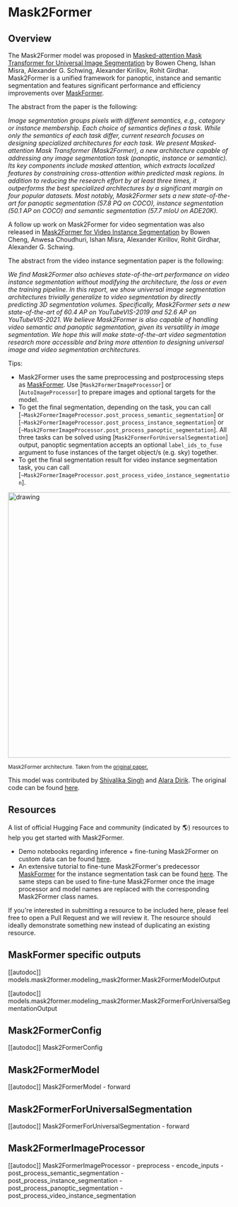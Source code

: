<!--Copyright 2022 The HuggingFace Team. All rights reserved.

Licensed under the Apache License, Version 2.0 (the "License"); you may not use this file except in compliance with
the License. You may obtain a copy of the License at

http://www.apache.org/licenses/LICENSE-2.0

Unless required by applicable law or agreed to in writing, software distributed under the License is distributed on
an "AS IS" BASIS, WITHOUT WARRANTIES OR CONDITIONS OF ANY KIND, either express or implied. See the License for the
specific language governing permissions and limitations under the License.
-->

# Mask2Former

## Overview

The Mask2Former model was proposed in [Masked-attention Mask Transformer for Universal Image Segmentation](https://arxiv.org/abs/2112.01527) by Bowen Cheng, Ishan Misra, Alexander G. Schwing, Alexander Kirillov, Rohit Girdhar. Mask2Former is a unified framework for panoptic, instance and semantic segmentation and features significant performance and efficiency improvements over [MaskFormer](maskformer).

The abstract from the paper is the following:

*Image segmentation groups pixels with different semantics, e.g., category or instance membership. Each choice
of semantics defines a task. While only the semantics of each task differ, current research focuses on designing specialized architectures for each task. We present Masked-attention Mask Transformer (Mask2Former), a new architecture capable of addressing any image segmentation task (panoptic, instance or semantic). Its key components include masked attention, which extracts localized features by constraining cross-attention within predicted mask regions. In addition to reducing the research effort by at least three times, it outperforms the best specialized architectures by a significant margin on four popular datasets. Most notably, Mask2Former sets a new state-of-the-art for panoptic segmentation (57.8 PQ on COCO), instance segmentation (50.1 AP on COCO) and semantic segmentation (57.7 mIoU on ADE20K).*

A follow up work on Mask2Former for video segmentation was also released in [Mask2Former for Video Instance Segmentation](https://arxiv.org/abs/2112.10764) by Bowen Cheng, Anwesa Choudhuri, Ishan Misra, Alexander Kirillov, Rohit Girdhar, Alexander G. Schwing. 

The abstract from the video instance segmentation paper is the following:

*We find Mask2Former also achieves state-of-the-art performance on video instance segmentation without modifying the architecture, the loss or even the training pipeline. In this report, we show universal image segmentation architectures trivially generalize to video segmentation by directly predicting 3D segmentation volumes. Specifically, Mask2Former sets a new state-of-the-art of 60.4 AP on YouTubeVIS-2019 and 52.6 AP on YouTubeVIS-2021. We believe Mask2Former is also capable of handling video semantic and panoptic segmentation, given its versatility in image segmentation. We hope this will make state-of-the-art video segmentation research more accessible and bring more attention to designing universal image and video segmentation architectures.*

Tips:
- Mask2Former uses the same preprocessing and postprocessing steps as [MaskFormer](maskformer). Use [`Mask2FormerImageProcessor`] or [`AutoImageProcessor`] to prepare images and optional targets for the model.
- To get the final segmentation, depending on the task, you can call [`~Mask2FormerImageProcessor.post_process_semantic_segmentation`] or [`~Mask2FormerImageProcessor.post_process_instance_segmentation`] or [`~Mask2FormerImageProcessor.post_process_panoptic_segmentation`]. All three tasks can be solved using [`Mask2FormerForUniversalSegmentation`] output, panoptic segmentation accepts an optional `label_ids_to_fuse` argument to fuse instances of the target object/s (e.g. sky) together.
- To get the final segmentation result for video instance segmentation task, you can call [`~Mask2FormerImageProcessor.post_process_video_instance_segmentation`].

<img src="https://huggingface.co/datasets/huggingface/documentation-images/resolve/main/transformers/model_doc/mask2former_architecture.jpg" alt="drawing" width="600"/>

<small> Mask2Former architecture. Taken from the <a href="https://arxiv.org/abs/2112.01527">original paper.</a> </small>

This model was contributed by [Shivalika Singh](https://huggingface.co/shivi) and [Alara Dirik](https://huggingface.co/adirik). The original code can be found [here](https://github.com/facebookresearch/Mask2Former).

## Resources

A list of official Hugging Face and community (indicated by 🌎) resources to help you get started with Mask2Former.

- Demo notebooks regarding inference + fine-tuning Mask2Former on custom data can be found [here](https://github.com/NielsRogge/Transformers-Tutorials/tree/master/Mask2Former).
- An extensive tutorial to fine-tune Mask2Former's predecessor [MaskFormer](maskformer) for the instance segmentation task can be found [here](https://pyimagesearch.com/2023/03/13/train-a-maskformer-segmentation-model-with-hugging-face-transformers/). The same steps can be used to fine-tune Mask2Former once the image processor and model names are replaced with the corresponding Mask2Former class names.

If you're interested in submitting a resource to be included here, please feel free to open a Pull Request and we will review it.
The resource should ideally demonstrate something new instead of duplicating an existing resource.

## MaskFormer specific outputs

[[autodoc]] models.mask2former.modeling_mask2former.Mask2FormerModelOutput

[[autodoc]] models.mask2former.modeling_mask2former.Mask2FormerForUniversalSegmentationOutput

## Mask2FormerConfig

[[autodoc]] Mask2FormerConfig

## Mask2FormerModel

[[autodoc]] Mask2FormerModel
    - forward

## Mask2FormerForUniversalSegmentation

[[autodoc]] Mask2FormerForUniversalSegmentation
    - forward

## Mask2FormerImageProcessor

[[autodoc]] Mask2FormerImageProcessor
    - preprocess
    - encode_inputs
    - post_process_semantic_segmentation
    - post_process_instance_segmentation
    - post_process_panoptic_segmentation
    - post_process_video_instance_segmentation